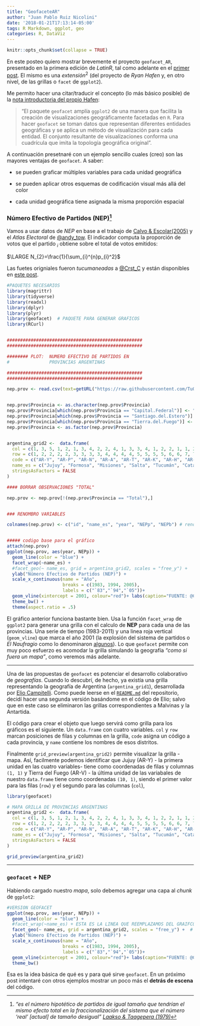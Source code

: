 ---
title: "GeofaceteAR"
author: "Juan Pablo Ruiz Nicolini"
date: '2018-01-21T17:13:14-05:00'
tags: R Markdown, ggplot, geo
categories: R, DataViz
---

```{r setup, out.width='100%', fig.align='center',include=FALSE}
knitr::opts_chunk$set(collapse = TRUE)
```

En este posteo quiero mostrar brevemente el proyecto `geofacet_AR`, presentado en la primera edición de _*LatinR*_, tal como adelante en el [primer post](https://tuqmano.github.io/2018/01/17/bienvenidos-a-tuqmanor/). El mismo es una $extensión^2$ (del proyecto de _Ryan Hafen_ y, en otro nivel, de las grillas o `facet` de `ggplot2`). 

Me permito hacer una citar/traducir el concepto (lo más básico posible) de la [nota introductoria del propio Hafen](https://ryanhafen.com/blog/geofacet/): 

> "El paquete `geofacet` amplía `ggplot2` de una manera que facilita la creación de visualizaciones geográficamente facetadas en `R`. Para hacer `geofacet` se toman datos que representan diferentes entidades geográficas y se aplica un método de visualización para cada entidad. El conjunto resultante de visualizaciones conforma una cuadrícula que imita la topología geográfica original".

A continuación presetnaré con un ejemplo sencillo cuales (creo) son las mayores ventajas de `geofacet`. A saber:

* se pueden graficar múltiples variables para cada unidad geográfica

* se pueden aplicar otros esquemas de codificación visual más allá del color 

* cada unidad geográfica tiene asignada la misma proporción espacial



### Número Efectivo de Partidos (NEP)[^1]

Vamos a usar datos de *NEP* en base a el trabajo de [Calvo & Escolar(2005)](http://gvptsites.umd.edu/calvo/calvo-escolar-final-completo-Mayo-30.05.pdf) y el *Atlas Electoral* de [\@andy_tow](http://twitter.com/andy_tow). El indicador computa la proporción de votos que el partido $_i$ obtiene sobre el total de votos emitidos:

$\LARGE N_{2}=\frac{1}{\sum_{i}^{n}p_{i}^2}$

Las fuetes origniales fueron *tucumaneadas* a [\@Crst_C](http://twitter.com/Crst_C/) y están disponibles en [este post](http://observablesyhechos.blogspot.com/2014/08/numero-efectivo-de-partidos-en.html).

[^1]: *"es el número hipotético de partidos de igual tamaño que tendrían el mismo efecto total en la fraccionalización del sistema que el número 'real' [actual] de tamaño desigual"* [_Laakso & Taagepera (1979)_](https://en.wikipedia.org/wiki/Effective_number_of_parties)  

```{r echo=FALSE, message=FALSE, warning=FALSE, paged.print=FALSE}

#PAQUETES NECESARIOS
library(magrittr)
library(tidyverse)
library(readxl)
library(dplyr)
library(plyr)
library(geofacet)  # PAQUETE PARA GENERAR GRAFICOS
library(RCurl)


###################################################
###################################################

######## PLOT:  NUMERO EFECTIVO DE PARTIDOS EN 
#               PROVINCIAS ARGENTINAS

###################################################
###################################################

nep.prov <- read.csv(text=getURL("https://raw.githubusercontent.com/TuQmano/geofacet_ARG/master/ARGENTINA/ENP_f.csv"),header=T)


nep.prov$Provincia <- as.character(nep.prov$Provincia)
nep.prov$Provincia[which(nep.prov$Provincia == "Capital.Federal")] <- "C.A.B.A."
nep.prov$Provincia[which(nep.prov$Provincia == "Santiago.del.Estero")] <- "S.del.Estero"
nep.prov$Provincia[which(nep.prov$Provincia == "Tierra.del.Fuego")] <- "T.del.Fuego"
nep.prov$Provincia <- as.factor(nep.prov$Provincia)


argentina_grid2 <-  data.frame(
  col = c(1, 3, 5, 1, 2, 1, 3, 4, 2, 2, 4, 1, 3, 3, 4, 1, 2, 2, 1, 1, 2, 1, 1, 1),
  row = c(1, 2, 2, 2, 2, 3, 3, 3, 3, 4, 4, 4, 4, 5, 5, 5, 5, 6, 6, 7, 7, 8, 9, 10),
  code = c("AR-Y", "AR-P", "AR-N", "AR-A", "AR-T", "AR-K", "AR-H", "AR-W", "AR-G", "AR-X", "AR-E", "AR-F", "AR-S", "AR-B", "AR-C", "AR-J", "AR-D", "AR-L", "AR-M", "AR-Q", "AR-R", "AR-U", "AR-Z", "AR-V"),
  name_es = c("Jujuy", "Formosa", "Misiones", "Salta", "Tucumán", "Catamarca", "Chaco", "Corrientes", "S.del.Estero", "Córdoba", "Entre.Ríos", "La.Rioja", "Santa.Fe", "Buenos.Aires", "C.A.B.A.", "San.Juan", "San.Luis", "La.Pampa", "Mendoza", "Neuquén", "Río.Negro", "Chubut", "Santa.Cruz", "T.del.Fuego"),
  stringsAsFactors = FALSE
)

#### BORRAR OBSERVACIONES "TOTAL"

nep.prov <- nep.prov[!(nep.prov$Provincia == "Total"),]


### RENOMBRO VARIABLES

colnames(nep.prov) <- c("id", "name_es", "year", "NEPp", "NEPb") # renombro las variables de l abase de datos de NEP


##### codigo base para el gráfico
attach(nep.prov)
ggplot(nep.prov, aes(year, NEPp)) +
  geom_line(color = "blue") +
  facet_wrap(~name_es) +
  #facet_geo(~ name_es, grid = argentina_grid2, scales = "free_y") +
  ylab("Número Efectivo de Partidos (NEP)") + 
  scale_x_continuous(name = "Año", 
                     breaks = c(1983, 1994, 2005), 
                     labels = c("`83","`94","`05"))+ 
  geom_vline(xintercept = 2001, colour="red")+ labs(caption="FUENTE: @Crst_C - http://observablesyhechos.blogspot.mx" ) +
  theme_bw() +
  theme(aspect.ratio = .5)

```


El gráfico anterior funciona bastante bien. Usa la función `facet_wrap` de `ggplot2` para generar una grilla con el calculo de **NEP** para cada una de las provincias. Una serie de tiempo (1983-2011) y una linea roja vertical (`geom_vline`) que marca el año 2001 (la explosión del sistema de partidos o _El Naufragio_ como lo denominaron [algunos](https://www.jstor.org/stable/3455975)). Lo que `geofacet` permite con muy poco esfuerzo es acomodar la grilla simulando la geografía _"como si fuera un mapa"_, como veremos más adelante. 

---


Una de las propuestas de `geofacet` es potenciar el desarrollo colaborativo de *geografías*. Cuando lo descubrí, de hecho, ya existía una grilla representando la geografía de Argentina (`argentina_grid1`), desarrollada por [Elio Campitelli](). Como puede leerse en el [`README.md`](https://github.com/TuQmano/geofacet_ARG/blob/master/ARGENTINA/README.md) del repositorio, decidí hacer una segunda versión basándome en el código de Elio; salvo que en este caso se eliminaron las grillas correspondientes a Malvinas y la Antartida. 

El código para crear el objeto que luego servirá como grilla para los gráficos es el siguiente. Un `data.frame` con cuatro variables. `col` y `row` marcan posiciones de filas y columnas en la grilla, `code` asigna un código a cada provincia, y `name` contiene los nombres de esos distritos. 

Finalmente `grid_preview(argentina_grid2)` permite visualizar la grilla - mapa. Así, facilmente podemos identificar que Jujuy (AR-Y) - la primera unidad en las cuatro variables- tiene como coordenadas de filas y columnas `(1, 1)` y Tierra del Fuego (AR-V) - la última unidad de las variabales de nuestro `data.frame` tiene como coordenadas `(10, 1)`, siendo el primer valor para las filas (`row`) y el segundo para las columnas (`col`),



```{r geogridARG, fig.height=10, fig.width=6, echo=TRUE, message=FALSE, warning=FALSE}

library(geofacet)

# MAPA GRILLA DE PROVINCIAS ARGENTINAS
argentina_grid2 <-  data.frame(
  col = c(1, 3, 5, 1, 2, 1, 3, 4, 2, 2, 4, 1, 3, 3, 4, 1, 2, 2, 1, 1, 2, 1, 1, 1),
  row = c(1, 2, 2, 2, 2, 3, 3, 3, 3, 4, 4, 4, 4, 5, 5, 5, 5, 6, 6, 7, 7, 8, 9, 10),
  code = c("AR-Y", "AR-P", "AR-N", "AR-A", "AR-T", "AR-K", "AR-H", "AR-W", "AR-G", "AR-X", "AR-E", "AR-F", "AR-S", "AR-B", "AR-C", "AR-J", "AR-D", "AR-L", "AR-M", "AR-Q", "AR-R", "AR-U", "AR-Z", "AR-V"),
  name_es = c("Jujuy", "Formosa", "Misiones", "Salta", "Tucumán", "Catamarca", "Chaco", "Corrientes", "S.del.Estero", "Córdoba", "Entre.Ríos", "La.Rioja", "Santa.Fe", "Buenos.Aires", "C.A.B.A.", "San.Juan", "San.Luis", "La.Pampa", "Mendoza", "Neuquén", "Río.Negro", "Chubut", "Santa.Cruz", "T.del.Fuego"),
  stringsAsFactors = FALSE
)

grid_preview(argentina_grid2)

```

---
### `geofacet` + NEP


Habiendo cargado nuestro _mapa_, solo debemos agregar una capa al _chunk_ de `ggplot2`: 

```{r fig.height=10, fig.width=6, message=FALSE, warning=FALSE}

#VERSION GEOFACET  
ggplot(nep.prov, aes(year, NEPp)) +
  geom_line(color = "blue") +
  #facet_wrap(~name_es) + ESTA ES LA LINEA QUE REEMPLAZAMOS DEL GRAIFCO ANTERIOR
  facet_geo(~ name_es, grid = argentina_grid2, scales = "free_y") +  # ESTA ES LA LINA PARA ORDENAR LA GRILLA COMO SI FUERA UN MAPA
  ylab("Número Efectivo de Partidos (NEP)") + 
  scale_x_continuous(name = "Año", 
                     breaks = c(1983, 1994, 2005), 
                     labels = c("`83","`94","`05"))+ 
  geom_vline(xintercept = 2001, colour="red")+ labs(caption="FUENTE: @Crst_C - http://observablesyhechos.blogspot.mx" ) +
  theme_bw()
```

Esa es la idea básica de qué es y para qué sirve `geofacet`. En un próximo post intentaré con otros ejemplos mostrar un poco más el **detrás de escena** del código. 

